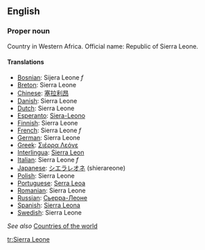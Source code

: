 ==English==

===Proper noun===

Country in Western Africa. Official name: Republic of Sierra Leone.

====Translations====

*[[Bosnian]]: Sijera Leone ''f''
*[[Breton]]: Sierra Leone
*[[Chinese]]: [[塞拉利昂]]
*[[Danish]]: Sierra Leone
*[[Dutch]]: Sierra Leone
*[[Esperanto]]: [[Siera-Leono]]
*[[Finnish]]: Sierra Leone
*[[French]]: Sierra Leone ''f''
*[[German]]: Sierra Leone
*[[Greek]]: [[Σιέρρα Λεόνε]]
*[[Interlingua]]: [[Sierra Leon]]
*[[Italian]]: Sierra Leone ''f''
*[[Japanese]]: [[シエラレオネ]] (shierareone)
*[[Polish]]: Sierra Leone
*[[Portuguese]]: [[Serra Leoa]]
*[[Romanian]]: Sierra Leone
*[[Russian]]: [[Сьерра-Леоне]]
*[[Spanish]]: [[Sierra Leona]]
*[[Swedish]]: Sierra Leone

''See also'' [[Countries of the world]]

[[tr:Sierra Leone]]